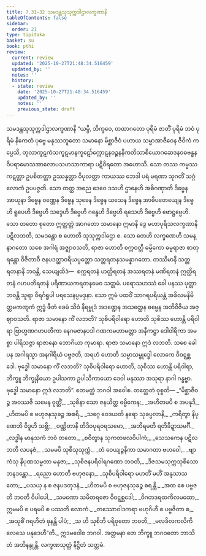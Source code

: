 ```yaml
---
title: 7.31–32 သမဒန္တသုသုက္ကဒါဌာလက္ခဏာနိ
tableOfContents: false
sidebar:
  order: 21
type: tipitaka
basket: su
book: pthi
review:
  current: review
  updated: '2025-10-27T21:48:34.516459'
  updated_by: ''
  notes: ''
  history:
  - state: review
    date: '2025-10-27T21:48:34.516459'
    updated_by: ''
    notes: ''
    previous_state: draft
---
```



<ReviewStatus review={frontmatter.review} showDetails={true} />

<HypothesisAnnotation frontmatter={frontmatter} />

<DynamicBreadcrumb />

<Paragraph number="561" type="center" book="pthi">
<Emphasis>သမဒန္တသုသုက္ကဒါဌာလက္ခဏာနိ</Emphasis>
</Paragraph>

<Division number="240" book="pthi" e="ch" v="8" p="143">

<Paragraph number="562" book="pthi">
“ယမ္ပိ, ဘိက္ခဝေ, တထာဂတော ပုရိမံ ဇာတိံ ပုရိမံ ဘဝံ ပုရိမံ နိကေတံ ပုဗ္ဗေ မနုဿဘူတော သမာနော မိစ္ဆာဇီဝံ ပဟာယ သမ္မာအာဇီဝေန ဇီဝိကံ ကပ္ပေသိ, တုလာကူဋကံသကူဋမာနကူဋော်က္ကောဋနဝဉ္စနနိကတိသာစိယောဂဆေဒနဝဓဗန္ဓနဝိပရာမောသအာလောပသဟသာကာရာ ပဋိဝိရတော အဟောသိ. သော တဿ ကမ္မဿ ကဋတ္တာ ဥပစိတတ္တာ ဥဿန္နတ္တာ ဝိပုလတ္တာ ကာယဿ ဘေဒါ ပရံ မရဏာ သုဂတိံ သဂ္ဂံ လောကံ ဥပပဇ္ဇတိ. သော တတ္ထ အညေ ဒေဝေ ဒသဟိ ဌာနေဟိ အဓိဂဏှာတိ ဒိဗ္ဗေန အာယုနာ ဒိဗ္ဗေန ဝဏ္ဏေန ဒိဗ္ဗေန သုခေန ဒိဗ္ဗေန ယသေန ဒိဗ္ဗေန အာဓိပတေယျေန ဒိဗ္ဗေဟိ ရူပေဟိ ဒိဗ္ဗေဟိ သဒ္ဒေဟိ ဒိဗ္ဗေဟိ ဂန္ဓေဟိ ဒိဗ္ဗေဟိ ရသေဟိ ဒိဗ္ဗေဟိ ဖောဋ္ဌဗ္ဗေဟိ. သော တတော စုတော ဣတ္ထတ္တံ အာဂတော သမာနော ဣမာနိ ဒွေ မဟာပုရိသလက္ခဏာနိ ပဋိလဘတိ, သမဒန္တော စ ဟောတိ သုသုက္ကဒါဌော စ.
</Paragraph>

<Paragraph number="563" book="pthi">
သော တေဟိ လက္ခဏေဟိ သမန္နာဂတော သစေ အဂါရံ အဇ္ဈာဝသတိ, ရာဇာ ဟောတိ စက္ကဝတ္တီ ဓမ္မိကော ဓမ္မရာဇာ စာတုရန္တော ဝိဇိတာဝီ ဇနပဒတ္ထာဝရိယပ္ပတ္တော သတ္တရတနသမန္နာဂတော. တဿိမာနိ သတ္တ ရတနာနိ ဘဝန္တိ, သေယျထိဒံ—  စက္ကရတနံ ဟတ္ထိရတနံ အဿရတနံ မဏိရတနံ ဣတ္ထိရတနံ ဂဟပတိရတနံ ပရိဏာယကရတနမေဝ သတ္တမံ. ပရောသဟဿံ ခေါ ပနဿ ပုတ္တာ ဘဝန္တိ သူရာ ဝီရင်္ဂရူပါ ပရသေနပ္ပမဒ္ဒနာ. သော ဣမံ ပထဝိံ သာဂရပရိယန္တံ အခိလမနိမိတ္တမကဏ္ဋကံ ဣဒ္ဓံ ဖီတံ ခေမံ သိဝံ နိရဗ္ဗုဒံ အဒဏ္ဍေန အသတ္ထေန ဓမ္မေန အဘိဝိဇိယ အဇ္ဈာဝသတိ. ရာဇာ သမာနော ကိံ လဘတိ? သုစိပရိဝါရော ဟောတိ သုစိဿ ဟောန္တိ ပရိဝါရာ ဗြာဟ္မဏဂဟပတိကာ နေဂမဇာနပဒါ ဂဏကမဟာမတ္တာ အနီကဋ္ဌာ ဒေါဝါရိကာ အမစ္စာ ပါရိသဇ္ဇာ ရာဇာနော ဘောဂိယာ ကုမာရာ. ရာဇာ သမာနော ဣဒံ လဘတိ.
</Paragraph>

<Paragraph number="564" book="pthi">
သစေ ခေါ ပန အဂါရသ္မာ အနဂါရိယံ ပဗ္ဗဇတိ, အရဟံ ဟောတိ သမ္မာသမ္ဗုဒ္ဓေါ လောကေ ဝိဝဋ္ဋစ္ဆဒေါ. ဗုဒ္ဓေါ သမာနော ကိံ လဘတိ? သုစိပရိဝါရော ဟောတိ, သုစိဿ ဟောန္တိ ပရိဝါရာ, ဘိက္ခူ ဘိက္ခုနိယော ဥပါသကာ ဥပါသိကာယော ဒေဝါ မနုဿာ အသုရာ နာဂါ ဂန္ဓဗ္ဗာ. ဗုဒ္ဓေါ သမာနော ဣဒံ လဘတိ”. ဧတမတ္ထံ ဘဂဝါ အဝေါစ.
</Paragraph>

</Division>
<Division number="241" book="pthi" e="ch" v="8" p="144">

<Paragraph number="565" book="pthi">
တတ္ထေတံ ဝုစ္စတိ—
</Paragraph>

<Paragraph number="566" type="verses" book="pthi">
_“မိစ္ဆာဇီဝဉ္စ အဝဿဇိ သမေန ဝုတ္တိံ,_  
_သုစိနာ သော ဇနယိတ္ထ ဓမ္မိကေန;_  
_အဟိတမပိ စ အပနုဒိ,_  
_ဟိတမပိ စ ဗဟုဇနသုခဉ္စ အစရိ._  

</Paragraph>

<Paragraph number="567" type="verses" book="pthi">
_သဂ္ဂေ ဝေဒယတိ နရော သုခပ္ဖလာနိ,_  
_ကရိတွာ နိပုဏေဘိ ဝိဒူဟိ သဗ္ဘိ;_  
_ဝဏ္ဏိတာနိ တိဒိဝပုရဝရသမော,_  
_အဘိရမတိ ရတိခိဍ္ဍာသမင်္ဂီ._  

</Paragraph>

<Paragraph number="568" type="verses" book="pthi">
_လဒ္ဓါန မာနုသကံ ဘဝံ တတော,_  
_စဝိတွာန သုကတဖလဝိပါကံ;_  
_သေသကေန ပဋိလဘတိ လပနဇံ,_  
_သမမပိ သုစိသုသုက္ကံ._  

</Paragraph>

<Paragraph number="569" type="verses" book="pthi">
_တံ ဝေယျဉ္ဇနိကာ သမာဂတာ ဗဟဝေါ,_  
_ဗျာကံသု နိပုဏသမ္မတာ မနုဇာ;_  
_သုစိဇနပရိဝါရဂဏော ဘဝတိ,_  
_ဒိဇသမသုက္ကသုစိသောဘနဒန္တော._  

</Paragraph>

<Paragraph number="570" type="verses" book="pthi">
_ရညော ဟောတိ ဗဟုဇနော,_  
_သုစိပရိဝါရော မဟတိံ မဟိံ အနုသာသတော;_  
_ပသယှ န စ ဇနပဒတုဒနံ,_  
_ဟိတမပိ စ ဗဟုဇနသုခဉ္စ စရန္တိ._  

</Paragraph>

<Paragraph number="571" type="verses" book="pthi">
_အထ စေ ပဗ္ဗဇတိ ဘဝတိ ဝိပါပေါ,_  
_သမဏော သမိတရဇော ဝိဝဋ္ဋစ္ဆဒေါ;_  
_ဝိဂတဒရထကိလမထော,_  
ဣမမပိ စ ပရမပိ စ ပဿတိ လောကံ._  

</Paragraph>

<Paragraph number="572" type="verses" book="pthi">
_တဿောဝါဒကရာ ဗဟုဂိဟီ စ ပဗ္ဗဇိတာ စ,_  
_အသုစိံ ဂရဟိတံ ဓုနန္တိ ပါပံ;_  
_သ ဟိ သုစိဘိ ပရိဝုတော ဘဝတိ,_  
_မလခိလကလိကိလေသေ ပနုဒေဟီ”တိ._  

</Paragraph>

<Paragraph number="573" book="pthi">
ဣဒမဝေါစ ဘဂဝါ. အတ္တမနာ တေ ဘိက္ခူ ဘဂဝတော ဘာသိတံ အဘိနန္ဒုန္တိ.

</Paragraph>
</Division>

<Paragraph number="574" type="center" book="pthi">
လက္ခဏသုတ္တံ နိဋ္ဌိတံ သတ္တမံ.
</Paragraph>